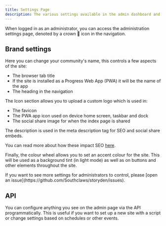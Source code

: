 ```yaml
---
title: Settings Page
description: The various settings available in the admin dashboard and how to use them to run the best site you can!
---
```


When logged in as an administrator, you can access the administration settings page, denoted by a crown 👑 icon in the navigation.

## Brand settings

Here you can change your community's name, this controls a few aspects of the site:

- The browser tab title
- If the site is installed as a Progress Web App (PWA) it will be the name of the app
- The heading in the navigation

The Icon section allows you to upload a custom logo which is used in:

- The favicon
- The PWA app icon used on device home screen, taskbar and dock
- The social share image for when the index page is shared

The description is used in the meta description tag for SEO and social share embeds.

You can read more about how these impact SEO [here](https://ahrefs.com/blog/meta-description/).

Finally, the colour wheel allows you to set an accent colour for the site. This will be used as a background tint (in light mode) as well as on buttons and other elements throughout the site.

<Callout type="info">
  If you want to see more settings for administrators to control, please [open
  an issue](https://github.com/Southclaws/storyden/issues).
</Callout>

## API

You can configure anything you see on the admin page via the API programmatically. This is useful if you want to set up a new site with a script or change settings based on schedules or other events.
